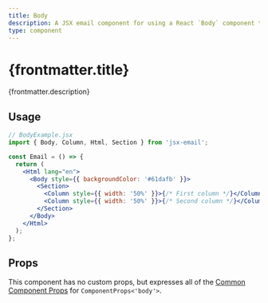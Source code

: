 ```yaml
---
title: Body
description: A JSX email component for using a React `Body` component to wrap email content
type: component
---
```



<h1>{frontmatter.title}</h1>
<p>{frontmatter.description}</p>

<Install type={frontmatter.type} />

## Usage

```jsx "Body"
// BodyExample.jsx
import { Body, Column, Html, Section } from 'jsx-email';

const Email = () => {
  return (
    <Html lang="en">
      <Body style={{ backgroundColor: '#61dafb' }}>
        <Section>
          <Column style={{ width: '50%' }}>{/* First column */}</Column>
          <Column style={{ width: '50%' }}>{/* Second column */}</Column>
        </Section>
      </Body>
    </Html>
  );
};
```

## Props

This component has no custom props, but expresses all of the [Common Component Props](https://react.dev/reference/react-dom/components/common) for `ComponentProps<'body'>`.
